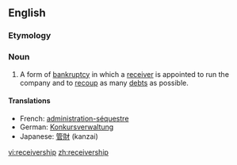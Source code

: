 {{wikipedia}}
==English==

===Etymology===
{{suffix|receiver|ship}}

===Noun===
{{en-noun}}
# A form of [[bankruptcy]] in which a [[receiver]] is appointed to run the company and to [[recoup]] as many [[debt]]s as possible.

====Translations====
{{trans-top|trusteeship in bankruptcy}}
*French: [[administration-séquestre]]
*German: [[Konkursverwaltung]]
*Japanese: [[管財]] (kanzai)
{{trans-mid}}
{{trans-bottom}}

[[vi:receivership]]
[[zh:receivership]]